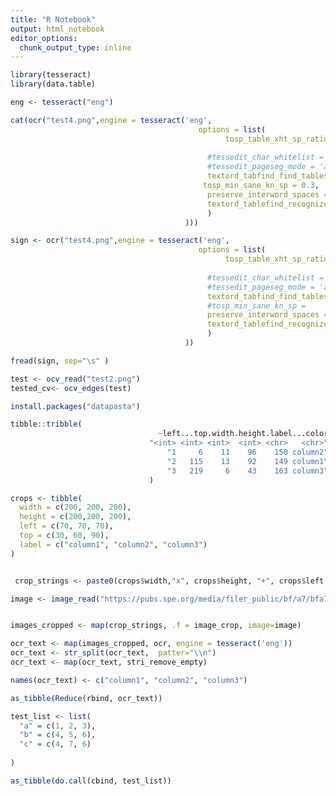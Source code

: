 ```yaml
---
title: "R Notebook"
output: html_notebook
editor_options: 
  chunk_output_type: inline
---
```




```r
library(tesseract)
library(data.table)
```


```r
eng <- tesseract("eng")

cat(ocr("test4.png",engine = tesseract('eng',
                                          options = list(
                                            	tosp_table_xht_sp_ratio = 0.8,
                                          
                                            #tessedit_char_whitelist = '0123456789.-',
                                            #tessedit_pageseg_mode = 'auto',
                                            textord_tabfind_find_tables = "1",
                                           tosp_min_sane_kn_sp = 0.3,
                                            preserve_interword_spaces = "1",
                                            textord_tablefind_recognize_tables = "1"
                                            )
                                       )))

sign <- ocr("test4.png",engine = tesseract('eng',
                                          options = list(
                                            	tosp_table_xht_sp_ratio = 0.8,
                                          
                                            #tessedit_char_whitelist = '0123456789.-',
                                            #tessedit_pageseg_mode = 'auto',
                                            textord_tabfind_find_tables = TRUE,
                                            #tosp_min_sane_kn_sp = 
                                            preserve_interword_spaces = "1",
                                            textord_tablefind_recognize_tables = TRUE
                                            )
                                       ))
```

```r
fread(sign, sep="\s" )
```

```r
test <- ocv_read("test2.png")
tested_cv<- ocv_edges(test)
```





```r
install.packages("datapasta")


```


```r
tibble::tribble(
                                 ~left...top.width.height.label...color,
                               "<int> <int> <int>  <int> <chr>   <chr>",
                                   "1     6    11    96    150 column2",
                                   "2   115    13    92    149 column1",
                                   "3   219     6    43    163 column3"
                               )
```

```r

crops <- tibble(
  width = c(200, 200, 200),
  height = c(200,200, 200),
  left = c(70, 70, 70),
  top = c(30, 60, 90),
  label = c("column1", "column2", "column3")
)


 crop_strings <- paste0(crops$width,"x", crops$height, "+", crops$left, "+", crops$top)
```




```r
image <- image_read("https://pubs.spe.org/media/filer_public/bf/a7/bfa78106-5792-4388-ad34-610f41a4552d/jpt_2018-05_techupdatef1.jpg")


images_cropped <- map(crop_strings, .f = image_crop, image=image)
```


```r
ocr_text <- map(images_cropped, ocr, engine = tesseract('eng'))
ocr_text <- str_split(ocr_text,  patter="\\n")
ocr_text <- map(ocr_text, stri_remove_empty)

names(ocr_text) <- c("column1", "column2", "column3")

as_tibble(Reduce(rbind, ocr_text))
```




```r
test_list <- list(
  "a" = c(1, 2, 3),
  "b" = c(4, 5, 6),
  "c" = c(4, 7, 6)
  
)

as_tibble(do.call(cbind, test_list))
```





